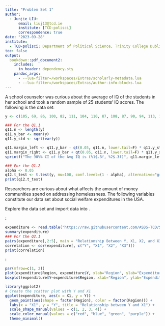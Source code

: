 ```yaml
---
title: "Problem Set 1"
author: 
  - Junjie LIU:
      email: liuj13@tcd.ie
      institute: [TCD-polisci]
      correspondence: true
date: "2023-09-28"
institute:
  - TCD-polisci: Department of Political Science, Trinity College Dublin, 2 Clare, Street, Dublin 2, Ireland
toc: false
output:
  bookdown::pdf_document2:
    includes:
      in_header: dependency.sty
    pandoc_args:
      - --lua-filter=/workspaces/Extras/scholarly-metadata.lua
      - --lua-filter=/workspaces/Extras/author-info-blocks.lua
---
```


\section*{Instructions}
	\begin{itemize}
	\item Please show your work! You may lose points by simply writing in the answer. If the problem requires you to execute commands in \texttt{R}, please include the code you used to get your answers. Please also include the \texttt{.R} file that contains your code. If you are not sure if work needs to be shown for a particular problem, please ask.
  \item Your homework should be submitted electronically on GitHub.
  \item This problem set is due before 23:59 on Sunday October 1, 2023. No late assignments will be accepted.
  \item Total available points for this homework is 80.
\end{itemize}

\section*{Question 1 (40 points): Education}

A school counselor was curious about the average of IQ of the students in her school and took a random sample of 25 students' IQ scores. The following is the data set:

\lstinputlisting[language=R, firstline=36, lastline=36]{PS01.R}  
\vspace{1cm}
\begin{enumerate}
	\item Find a 90\% confidence interval for the average student IQ in the school.\\
	\item Next, the school counselor was curious  whether  the average student IQ in her school is higher than the average IQ score (100) among all the schools in the country.\\ 
  \noindent Using the same sample, conduct the appropriate hypothesis test with $\alpha=0.05$.
\end{enumerate}

\subsection*{\textcolor{blue}{Answer of Question 1}}

\textcolor{blue}{For the first sub-task in Question 1:}
```R
y <- c(105, 69, 86, 100, 82, 111, 104, 110, 87, 108, 87, 90, 94, 113, 112, 98, 80, 97, 95, 111, 114, 89, 95, 126, 98)

### For the Q1.1
q11.n <- length(y)
q11.y_bar <- mean(y)
q11.y_std <- sqrt(var(y))

q11.margin_left <- q11.y_bar - qt(0.05, q11.n, lower.tail=F) * q11.y_std / sqrt(q11.n)
q11.margin_right <- q11.y_bar + qt(0.05, q11.n, lower.tail=F) * q11.y_std / sqrt(q11.n)
sprintf("The 90%% CI of the Avg IQ is (%1$.3f, %2$.3f)", q11.margin_left, q11.margin_right)

```

\noindent \textcolor{blue}{For the second sub-task of Question 1:
\begin{enumerate}
  \item[$\mathcal{H}_0$]: The average student IQ in her school is not higher than the average IQ score (100) among all the scools in the country, i.e. $\text{IQ}_{\text{school}} \leq \text{IQ})_{\text{country}}$
  \item[$\mathcal{H}_1$]: The average student IQ in her school is higher than the average IQ score (100) among all the schools in the country, i.e. $\text{IQ}_{\text{school}} > \text{IQ})_{\text{country}}$
\end{enumerate}
}
```R
### For the Q1.2
alpha <- 0.05
q12.t_test <- t.test(y, mu=100, conf.level=(1 - alpha), alternative="greater")
print(q12.t_test)
```
\textcolor{blue}{Since the p-value is $0.7215$, we could not reject the null hypothesis.}

\newpage
\section*{Question 2 (40 points): Political Economy}

\noindent Researchers are curious about what affects the amount of money communities spend on addressing homelessness. The following variables constitute our data set about social welfare expenditures in the USA.

\begin{tabular}{r|l}
	\texttt{State} &\emph{50 states in US} \\
	\texttt{Y} & \emph{per capita expenditure on shelters/housing assistance in state}\\
	\texttt{X1} &\emph{per capita personal income in state} \\
	\texttt{X2} &  \emph{Number of residents per 100,000 that are "financially insecure" in state}\\
	\texttt{X3} &  \emph{Number of people per thousand residing in urban areas in state} \\
	\texttt{Region} &  \emph{1=Northeast, 2= North Central, 3= South, 4=West} \\
\end{tabular}

\vspace{.5cm}
\noindent Explore the \texttt{expenditure} data set and import data into \texttt{R}.
\vspace{.5cm}
\lstinputlisting[language=R, firstline=54, lastline=54]{PS01.R}  
\vspace{.5cm}
\begin{itemize}

\item
Please plot the relationships among \emph{Y}, \emph{X1}, \emph{X2}, and \emph{X3}? What are the correlations among them (you just need to describe the graph and the relationships among them)?
\vspace{.5cm}
\item
Please plot the relationship between \emph{Y} and \emph{Region}? On average, which region has the highest per capita expenditure on housing assistance?
\vspace{.5cm}
\item
Please plot the relationship between \emph{Y} and \emph{X1}? Describe this graph and the relationship. Reproduce the above graph including one more variable \emph{Region} and display different regions with different types of symbols and colors.
\end{itemize}

\subsection*{\textcolor{blue}{Answer of Question 2}}

\textcolor{blue}{For the first sub-task in Question 2}:
```R
expenditure <- read.table("https://raw.githubusercontent.com/ASDS-TCD/StatsI_Fall2023/main/datasets/expenditure.txt", header=T)
summary(expenditure)
### For the Q2.1
pairs(expenditure[,2:5], main = "Relationship Between Y, X1, X2, and X3")
correlation <- cor(expenditure[, c("Y", "X1", "X2", "X3")])
print(correlation)
```
\textcolor{blue}{For the second sub-task in Question 2}:

```R
par(mfrow=c(1, 2))
plot(expenditure$Region, expenditure$Y, xlab="Region", ylab="Expenditure (Y)", main = "Y vs Region")
boxplot(expenditure$Y~expenditure$Region, xlab="Region", ylab="Expenditure (Y)", main="Y vs Region (BoxPlot)")
```
\textcolor{blue}{The figure on the left is the scattor plot and the figure on the right is the box plot of \emph{Y} and \emph{Region}, where both of them with the same x-axis and y-axis, i.e, the x-axis represents the Region and the y-axis represents the Y (expenditure) values.}

\noindent \textcolor{blue}{For the third sub-task of Question 2:}
```R
library(ggplot2)
# Create the scatter plot with Y and X1
ggplot(expenditure, aes(x = X1, y = Y)) +
  geom_point(aes(shape = factor(Region), color = factor(Region))) +
  labs(x = "X1", y = "Y", title = "Relationship between Y and X1") +
  scale_shape_manual(values = c(1, 2, 3, 4)) +
  scale_color_manual(values = c("red", "blue", "green", "purple")) +
  theme_minimal()
```

